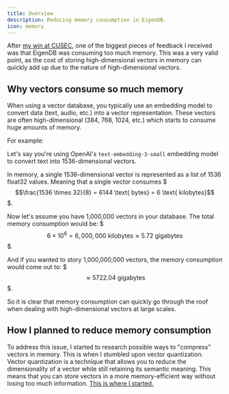 ```yaml
---
title: Overview
description: Reducing memory consumption in EigenDB.
icon: memory
---
```


After [my win at CUSEC](/cusec-devs-den-reloaded-2025), one of the biggest pieces of feedback I received was that EigenDB was consuming too much memory. This was a very valid point, as the cost of storing high-dimensional vectors in memory can quickly add up due to the nature of high-dimensional vectors. 

## Why vectors consume so much memory

When using a vector database, you typically use an embedding model to convert data (text, audio, etc.) into a vector representation. These vectors are often high-dimensional (384, 768, 1024, etc.) which starts to consume huge amounts of memory. 

For example:

Let's say you're using OpenAI's `text-embedding-3-small` embedding model to convert text into 1536-dimensional vectors. 

In memory, a single 1536-dimensional vector is represented as a list of 1536 float32 values. Meaning that a single vector consumes $$$\frac{1536 \times 32}{8} = 6144 \text{ bytes} = 6 \text{ kilobytes}$$$. 

Now let's assume you have 1,000,000 vectors in your database. The total memory consumption would be: $$$6 \times 10^6 = 6,000,000 \text{ kilobytes} \approx 5.72 \text{ gigabytes}$$$. 

And if you wanted to story 1,000,000,000 vectors, the memory consumption would come out to: $$$\approx 5722.04 \text{ gigabytes}$$$.

So it is clear that memory consumption can quickly go through the roof when dealing with high-dimensional vectors at large scales. 

## How I planned to reduce memory consumption

To address this issue, I started to research possible ways to "compress" vectors in memory. This is when I stumbled upon vector quantization. Vector quantization is a technique that allows you to reduce the dimensionality of a vector while still retaining its semantic meaning. This means that you can store vectors in a more memory-efficient way without losing too much information. [This is where I started.](/reducing-memory-consumption/quantization)